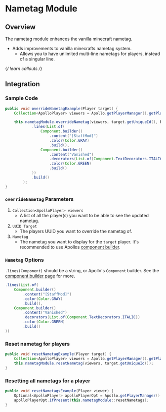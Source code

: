 # Nametag Module

## Overview

The nametag module enhances the vanilla minecraft nametag.

- Adds improvements to vanilla minecrafts nametag system.
  - Allows you to have unlimited multi-line nametags for players, instead of a singular line.

{*/ learn callouts /*}

## Integration

### Sample Code

```java
public void overrideNametagExample(Player target) {
    Collection<ApolloPlayer> viewers = Apollo.getPlayerManager().getPlayers();

    this.nametagModule.overrideNametag(viewers, target.getUniqueId(), Nametag.builder()
            .lines(List.of(
                Component.builder()
                    .content("[StaffMod]")
                    .color(Color.GRAY)
                    .build(),
                Component.builder()
                    .content("Vanished")
                    .decorators(List.of(Component.TextDecorators.ITALIC))
                    .color(Color.GREEN)
                    .build()
            ))
            .build()
        );
}
```

### `overrideNametag` Parameters

1. `Collection<ApolloPlayer> viewers`
    - A list of all the player(s) you want to be able to see the updated nametag.
2. `UUID Target`
    - The players UUID you want to override the nametag of.
3. `Nametag`
    - The nametag you want to display for the `target` player. It's recommended to use Apollos [component builder](/apollo/developers/utilities/components).


### `Nametag` Options

`.lines(Component)` should be a string, or Apollo's `Component` builder. See the [component builder page](/apollo/developers/utilities/components) for more.

```java
.lines(List.of(
    Component.builder()
        .content("[StaffMod]")
        .color(Color.GRAY)
        .build(),
    Component.builder()
        .content("Vanished")
        .decorators(List.of(Component.TextDecorators.ITALIC))
        .color(Color.GREEN)
        .build()
))
```

### Reset nametag for players

```java
public void resetNametagExample(Player target) {
    Collection<ApolloPlayer> viewers = Apollo.getPlayerManager().getPlayers();
    this.nametagModule.resetNametag(viewers, target.getUniqueId());
}
```

### Resetting all nametags for a player

```java
public void resetNametagsExample(Player viewer) {
    Optional<ApolloPlayer> apolloPlayerOpt = Apollo.getPlayerManager().getPlayer(viewer.getUniqueId());
    apolloPlayerOpt.ifPresent(this.nametagModule::resetNametags);
}
```
